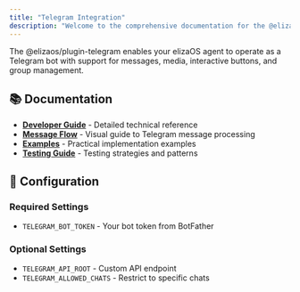 ```yaml
---
title: "Telegram Integration"
description: "Welcome to the comprehensive documentation for the @elizaos/plugin-telegram package. This index provides organized access to all documentation resources."
---
```



The @elizaos/plugin-telegram enables your elizaOS agent to operate as a Telegram bot with support for messages, media, interactive buttons, and group management.

## 📚 Documentation

- **[Developer Guide](/plugin-registry/platform/telegram/developer-guide)** - Detailed technical reference
- **[Message Flow](/plugin-registry/platform/telegram/message-flow)** - Visual guide to Telegram message processing
- **[Examples](/plugin-registry/platform/telegram/examples)** - Practical implementation examples
- **[Testing Guide](/plugin-registry/platform/telegram/testing-guide)** - Testing strategies and patterns

## 🔧 Configuration

### Required Settings
- `TELEGRAM_BOT_TOKEN` - Your bot token from BotFather

### Optional Settings
- `TELEGRAM_API_ROOT` - Custom API endpoint
- `TELEGRAM_ALLOWED_CHATS` - Restrict to specific chats
